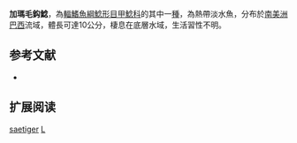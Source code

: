 {{Speciesbox
| name = 加瑪毛鈎鯰
| image = 
| image_width = 250px
| image_caption = 
| status = NE
| status_system = IUCN3.1
| genus = Lasiancistrus
| species = saetiger
| authority = [[Armbruster|Armbruster]], 2005
| synonyms = 
}} 
'''加瑪毛鈎鯰'''，為[[輻鰭魚綱|輻鰭魚綱]][[鯰形目|鯰形目]][[甲鯰科|甲鯰科]]的其中一[[種|種]]，為熱帶淡水魚，分布於[[南美洲|南美洲]][[巴西|巴西]]流域，體長可達10公分，棲息在底層水域，生活習性不明。

==参考文献==
*{{FishBase_species|genus=Lasiancistrus|species=saetiger |year=2014|month=11}}

== 扩展阅读 ==
{{refbegin}}
{{wikispecies-inline|Lasiancistrus saetiger |加瑪毛鈎鯰}}
{{refend}}
{{Taxonbar|from=Q3762300}}

[[Category:毛鈎鯰屬|saetiger]]
[[Category:2005年描述的鱼类|L]]